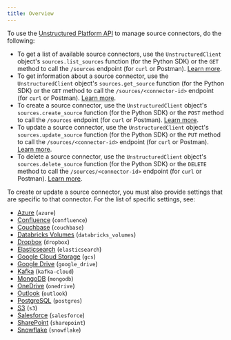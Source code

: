 ```yaml
---
title: Overview
---
```


To use the [Unstructured Platform API](/platform/api/overview) to manage source connectors, do the following:

- To get a list of available source connectors, use the `UnstructuredClient` object's `sources.list_sources` function (for the Python SDK) or 
  the `GET` method to call the `/sources` endpoint (for `curl` or Postman). [Learn more](/platform/api/overview#list-source-connectors).
- To get information about a source connector, use the `UnstructuredClient` object's `sources.get_source` function (for the Python SDK) or 
  the `GET` method to call the `/sources/<connector-id>` endpoint (for `curl` or Postman). [Learn more](/platform/api/overview#get-a-source-connector).
- To create a source connector, use the `UnstructuredClient` object's `sources.create_source` function (for the Python SDK) or 
  the `POST` method to call the `/sources` endpoint (for `curl` or Postman). [Learn more](/platform/api/overview#create-a-source-connector).
- To update a source connector, use the `UnstructuredClient` object's `sources.update_source` function (for the Python SDK) or 
  the `PUT` method to call the `/sources/<connector-id>` endpoint (for `curl` or Postman). [Learn more](/platform/api/overview#update-a-source-connector).
- To delete a source connector, use the `UnstructuredClient` object's `sources.delete_source` function (for the Python SDK) or 
  the `DELETE` method to call the `/sources/<connector-id>` endpoint (for `curl` or Postman). [Learn more](/platform/api/overview#delete-a-source-connector). 

To create or update a source connector, you must also provide settings that are specific to that connector. 
For the list of specific settings, see:

- [Azure](/platform/api/sources/azure-blob-storage) (`azure`)
- [Confluence](/platform/api/sources/confluence) (`confluence`)
- [Couchbase](/platform/api/sources/couchbase) (`couchbase`)
- [Databricks Volumes](/platform/api/sources/databricks-volumes) (`databricks_volumes`)
- [Dropbox](/platform/api/sources/dropbox) (`dropbox`)
- [Elasticsearch](/platform/api/sources/elasticsearch) (`elasticsearch`)
- [Google Cloud Storage](/platform/api/sources/google-cloud) (`gcs`)
- [Google Drive](/platform/api/sources/google-drive) (`google_drive`)
- [Kafka](/platform/api/sources/kafka) (`kafka-cloud`)
- [MongoDB](/platform/api/sources/mongodb) (`mongodb`)
- [OneDrive](/platform/api/sources/onedrive) (`onedrive`)
- [Outlook](/platform/api/sources/outlook) (`outlook`)
- [PostgreSQL](/platform/api/sources/postgresql) (`postgres`)
- [S3](/platform/api/sources/s3) (`s3`)
- [Salesforce](/platform/api/sources/salesforce) (`salesforce`)
- [SharePoint](/platform/api/sources/sharepoint) (`sharepoint`)
- [Snowflake](/platform/api/sources/snowflake) (`snowflake`)

